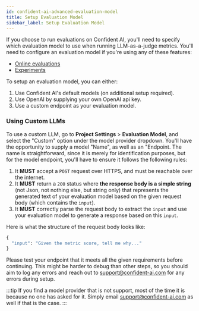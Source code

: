```yaml
---
id: confident-ai-advanced-evaluation-model
title: Setup Evaluation Model
sidebar_label: Setup Evaluation Model
---
```


If you choose to run evaluations on Confident AI, you'll need to specify which evaluation model to use when running LLM-as-a-judge metrics. You'll need to configure an evaluation model if you're using any of these features:

- [Online evaluations](/confident-ai/confident-ai-llm-monitoring-evaluations)
- [Experiments](/confident-ai/confident-ai-testing-n-evaluation-experiments)

To setup an evaluation model, you can either:

1. Use Confident AI's default models (on additional setup required).
2. Use OpenAI by supplying your own OpenAI api key.
3. Use a custom endpoint as your evaluation model.

### Using Custom LLMs

To use a custom LLM, go to **Project Settings** > **Evaluation Model**, and select the "Custom" option under the model provider dropdown. You'll have the opportunity to supply a model "Name", as well as an "Endpoint. The name is straightforward, since it is merely for identification purposes, but for the model endpoint, you'll have to ensure it follows the following rules:

1. It **MUST** accept a `POST` request over HTTPS, and must be reachable over the internet.
2. It **MUST** return a `200` status where **the response body is a simple string** (not Json, not nothing else, but string only) that represents the generated text of your evaluation model based on the given request body (which contains the `input`).
3. It **MUST** correctly parse the request body to extract the `input` and use your evaluation model to generate a response based on this `input`.

Here is what the structure of the request body looks like:

```python
{
  "input": "Given the metric score, tell me why..."
}
```

Please test your endpoint that it meets all the given requirements before continuing. This might be harder to debug than other steps, so you should aim to log any errors and reach out to support@confident-ai.com for any errors during setup.

:::tip
If you find a model provider that is not support, most of the time it is because no one has asked for it. Simply email support@confident-ai.com as well if that is the case.
:::
